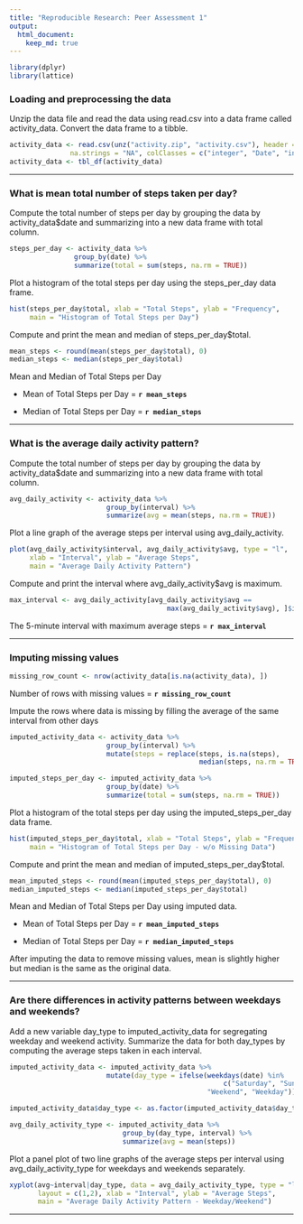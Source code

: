 ```yaml
---
title: "Reproducible Research: Peer Assessment 1"
output: 
  html_document:
    keep_md: true
---
```

  
  
```r

library(dplyr)
library(lattice)

```

### Loading and preprocessing the data

Unzip the data file and read the data using read.csv into a data frame called activity_data. Convert the data frame to a tibble.  

```r

activity_data <- read.csv(unz("activity.zip", "activity.csv"), header = TRUE, 
               na.strings = "NA", colClasses = c("integer", "Date", "integer"))
activity_data <- tbl_df(activity_data)

```
  
  
***  
  
### What is mean total number of steps taken per day?

Compute the total number of steps per day by grouping the data by activity_data$date and summarizing into a new data frame with total column.  

```r

steps_per_day <- activity_data %>% 
                group_by(date) %>%
                summarize(total = sum(steps, na.rm = TRUE))

```
  
  
Plot a histogram of the total steps per day using the steps_per_day data frame.  

```r

hist(steps_per_day$total, xlab = "Total Steps", ylab = "Frequency", 
     main = "Histogram of Total Steps per Day")

```
  
  
Compute and print the mean and median of steps_per_day$total.  

```r

mean_steps <- round(mean(steps_per_day$total), 0)
median_steps <- median(steps_per_day$total)

```
  
  
Mean and Median of Total Steps per Day

- Mean of Total Steps per Day = **`r mean_steps`**  
  
- Median of Total Steps per Day = **`r median_steps`**  
  
  
***  
  
### What is the average daily activity pattern?
  
  
Compute the total number of steps per day by grouping the data by activity_data$date and summarizing into a new data frame with total column.  

```r

avg_daily_activity <- activity_data %>% 
                        group_by(interval) %>% 
                        summarize(avg = mean(steps, na.rm = TRUE))

```

  
  
Plot a line graph of the average steps per interval using avg_daily_activity.  

```r

plot(avg_daily_activity$interval, avg_daily_activity$avg, type = "l", 
     xlab = "Interval", ylab = "Average Steps", 
     main = "Average Daily Activity Pattern")

```
  
  
Compute and print the interval where avg_daily_activity$avg is maximum.  

```r

max_interval <- avg_daily_activity[avg_daily_activity$avg == 
                                       max(avg_daily_activity$avg), ]$interval

```

  
The 5-minute interval with maximum average steps = **`r max_interval`**  
  
  
***  
  
### Imputing missing values

```r

missing_row_count <- nrow(activity_data[is.na(activity_data), ])

```
  
  
Number of rows with missing values = **`r missing_row_count`**  
  
Impute the rows where data is missing by filling the average of the same interval from other days

```r

imputed_activity_data <- activity_data %>% 
                        group_by(interval) %>% 
                        mutate(steps = replace(steps, is.na(steps), 
                                               median(steps, na.rm = TRUE)))

imputed_steps_per_day <- imputed_activity_data %>% 
                        group_by(date) %>%
                        summarize(total = sum(steps, na.rm = TRUE))

```
  
  
Plot a histogram of the total steps per day using the imputed_steps_per_day data frame.  

```r

hist(imputed_steps_per_day$total, xlab = "Total Steps", ylab = "Frequency", 
     main = "Histogram of Total Steps per Day - w/o Missing Data")

```
  
  
Compute and print the mean and median of imputed_steps_per_day$total.  

```r

mean_imputed_steps <- round(mean(imputed_steps_per_day$total), 0)
median_imputed_steps <- median(imputed_steps_per_day$total)

```
  
  
Mean and Median of Total Steps per Day using imputed data.

- Mean of Total Steps per Day = **`r mean_imputed_steps`**  
  
- Median of Total Steps per Day = **`r median_imputed_steps`**  
  
  
After imputing the data to remove missing values, mean is slightly higher but median is the same as the original data.  
  
***  
  
### Are there differences in activity patterns between weekdays and weekends?

Add a new variable day_type to imputed_activity_data for segregating weekday and weekend activity. Summarize the data for both day_types by computing the average steps taken in each interval. 

```r

imputed_activity_data <- imputed_activity_data %>% 
                        mutate(day_type = ifelse(weekdays(date) %in% 
                                                     c("Saturday", "Sunday"), 
                                                 "Weekend", "Weekday"))

imputed_activity_data$day_type <- as.factor(imputed_activity_data$day_type)

avg_daily_activity_type <- imputed_activity_data %>% 
                            group_by(day_type, interval) %>% 
                            summarize(avg = mean(steps))

```
  
  
Plot a panel plot of two line graphs of the average steps per interval using avg_daily_activity_type for weekdays and weekends separately.  
  
  
```r

xyplot(avg~interval|day_type, data = avg_daily_activity_type, type = "l", 
       layout = c(1,2), xlab = "Interval", ylab = "Average Steps", 
       main = "Average Daily Activity Pattern - Weekday/Weekend")

```
  
  
***  
  
